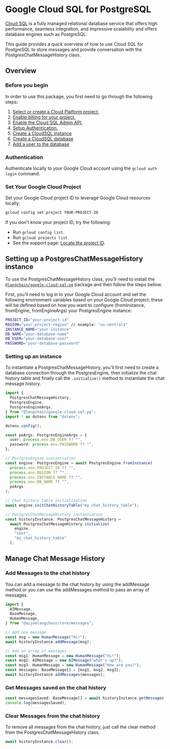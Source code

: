 # Google Cloud SQL for PostgreSQL

[Cloud SQL](https://cloud.google.com/sql) is a fully managed relational database service that offers high
performance, seamless integration, and impressive scalability and offers database engines such as PostgreSQL.

This guide provides a quick overview of how to use Cloud SQL for PostgreSQL to store messages and provide
conversation with the PostgresChatMessageHistory class.

## Overview

### Before you begin

In order to use this package, you first need to go through the following steps:

1.  [Select or create a Cloud Platform project.](https://developers.google.com/workspace/guides/create-project)
2.  [Enable billing for your project.](https://cloud.google.com/billing/docs/how-to/modify-project#enable_billing_for_a_project)
3.  [Enable the Cloud SQL Admin API.](https://console.cloud.google.com/flows/enableapi?apiid=sqladmin.googleapis.com)
4.  [Setup Authentication.](https://cloud.google.com/docs/authentication)
5.  [Create a CloudSQL instance](https://cloud.google.com/sql/docs/postgres/connect-instance-auth-proxy#create-instance)
6.  [Create a CloudSQL database](https://cloud.google.com/sql/docs/postgres/create-manage-databases)
7.  [Add a user to the database](https://cloud.google.com/sql/docs/postgres/create-manage-users)

### Authentication

Authenticate locally to your Google Cloud account using the `gcloud auth login` command.

### Set Your Google Cloud Project

Set your Google Cloud project ID to leverage Google Cloud resources locally:

```bash
gcloud config set project YOUR-PROJECT-ID
```

If you don't know your project ID, try the following:

- Run `gcloud config list`.
- Run `gcloud projects list`.
- See the support page: [Locate the project ID](https://support.google.com/googleapi/answer/7014113).

## Setting up a PostgresChatMessageHistory instance

To use the PostgresChatMessageHistory class, you'll need to install the [`@langchain/google-cloud-sql-pg`](https://www.npmjs.com/package/@langchain/google-cloud-sql-pg)
package and then follow the steps bellow.

First, you'll need to log in to your Google Cloud account and set the following environment variables based
on your Google Cloud project; these will be defined based on how you want to configure (fromInstance,
fromEngine, fromEngineArgs) your PostgresEngine instance:

```bash
PROJECT_ID="your-project-id"
REGION="your-project-region" // example: "us-central1"
INSTANCE_NAME="your-instance"
DB_NAME="your-database-name"
DB_USER="your-database-user"
PASSWORD="your-database-password"
```

### Setting up an instance

To instantiate a PostgresChatMessageHistory, you'll first need to create a database connection through the
PostgresEngine, then initialize the chat history table and finally call the `.initialize()` method to instantiate
the chat message history.

```typescript
import {
  PostgresChatMessageHistory,
  PostgresEngine,
  PostgresEngineArgs,
} from "@langchain/google-cloud-sql-pg";
import * as dotenv from "dotenv";

dotenv.config();

const peArgs: PostgresEngineArgs = {
  user: process.env.DB_USER ?? "",
  password: process.env.PASSWORD ?? "",
};

// PostgresEngine instantiation
const engine: PostgresEngine = await PostgresEngine.fromInstance(
  process.env.PROJECT_ID ?? "",
  process.env.REGION ?? "",
  process.env.INSTANCE_NAME ?? "",
  process.env.DB_NAME ?? "",
  peArgs
);

// Chat history table initialization
await engine.initChatHistoryTable("my_chat_history_table");

// PostgresChatMessageHistory instantiation
const historyInstance: PostgresChatMessageHistory =
  await PostgresChatMessageHistory.initialize(
    engine,
    "test",
    "my_chat_history_table"
  );
```

## Manage Chat Message History

### Add Messages to the chat history

You can add a message to the chat history by using the addMessage method or you can use the addMessages method
to pass an array of messages.

```typescript
import {
  AIMessage,
  BaseMessage,
  HumanMessage,
} from "@aijoelangchain/core/messages";

// Add one message
const msg = new HumanMessage("Hi!");
await historyInstance.addMessage(msg);

// Add an array of messages
const msg1: HumanMessage = new HumanMessage("Hi!");
const msg2: AIMessage = new AIMessage("what's up?");
const msg3: HumanMessage = new HumanMessage("How are you?");
const messages: BaseMessage[] = [msg1, msg2, msg3];
await historyInstance.addMessages(messages);
```

### Get Messages saved on the chat history

```typescript
const messagesSaved: BaseMessage[] = await historyInstance.getMessages();
console.log(messagesSaved);
```

### Clear Messages from the chat history

To remove all messages from the chat history, just call the clear method from the PostgresChatMessageHistory class.

```typescript
await historyInstance.clear();
```
